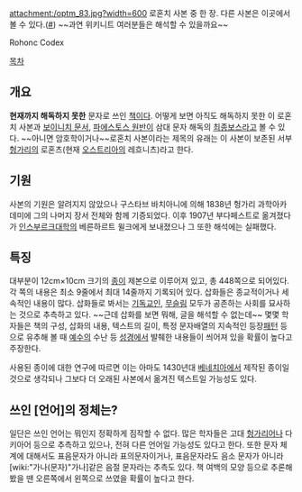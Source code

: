 attachment:/optm_83.jpg?width=600
로혼치 사본 중 한 장. 다른 사본은 이곳에서 볼 수 있다.([http://www.dacia.org/codex/original/original.html #]) ~~과연 위키니트 여러분들은 해석할 수 있을까요~~

Rohonc Codex

[[목차]]
== 개요 ==
'''현재까지 해독하지 못한''' 문자로 쓰인 [[책]]이다. 어떻게 보면 아직도 해독하지 못한 이 로혼치 사본과 [[보이니치 문서]], [[파에스토스 원반]]이 삼대 문자 해독의 [[최종보스]]라고 볼 수 있다. ~~아니면 암호학이거나~~로혼치 사본이라는 제목의 유래는 이 사본이 보존된 서부 [[헝가리]]의 로혼츠(현재 [[오스트리아]]의 레흐니츠)라고 한다.
== 기원 ==
사본의 기원은 알려지지 않았으나 구스타브 바치아니에 의해 1838년 헝가리 과학아카데미에 그의 나머지 장서 전체와 함께 기증되었다. 이후 1907년 부다페스트로 옮겨졌다가 [[인스부르크]]대학의 베른하르트 윌크에게 보내졌으나 그 또한 해석에는 실패했다.
== 특징 ==
대부분이 12cm×10cm 크기의 [[종이]] 제본으로 이루어져 있고, 총 448쪽으로 되어있다. 각 쪽의 내용은 최소 9줄에서 최대 14줄까지 기록되어 있다. 삽화들은 종교적이거나 세속적인 내용이 많다. 삽화들로 봐서는 [[기독교]]인, [[무슬림]] 모두가 공존하는 사회를 묘사하는 것으로 추측하고 있다. ~~근데 삽화를 보면 뭐해, 글을 해석할 수 없는데~~ 몇몇 학자들은 책의 구성, 삽화의 내용, 텍스트의 길이, 특정 문자배열의 지속적인 등장[[패턴]] 등으로 유추해 볼 때 [[예수]]의 수난 등 [[성경]]에서 발췌한 내용들이 씌어져 있을 확률이 높다고 주장한다.

사용된 종이에 대한 연구에 따르면 이는 아마도 1430년대 [[베네치아]]에서 제작된 종이일 것으로 생각되나 그보다 더 오래된 사본에서 옮겨진 텍스트일 가능성도 있다.
== 쓰인 [언어]의 정체는? ==
일단은 쓰인 언어는 뭐인지 정확하게 짐작할 수 없다. 많은 학자들은 고대 [[헝가리어]]나 다키아어 등으로 추측하고 있으나, 전혀 다른 언어일 가능성도 있다고 한다. 또한 문자 체계에 대해서도 표음문자가 아니라 표의문자이거나, 표음문자라도 음소 문자가 아니라 [wiki:"가나(문자)"가나]같은 음절 문자라는 추측도 있다. 책 여백의 모양 등으로 추론해봤을 땐 오른쪽에서 왼쪽으로 쓰였을 확률이 높다고 한다.
